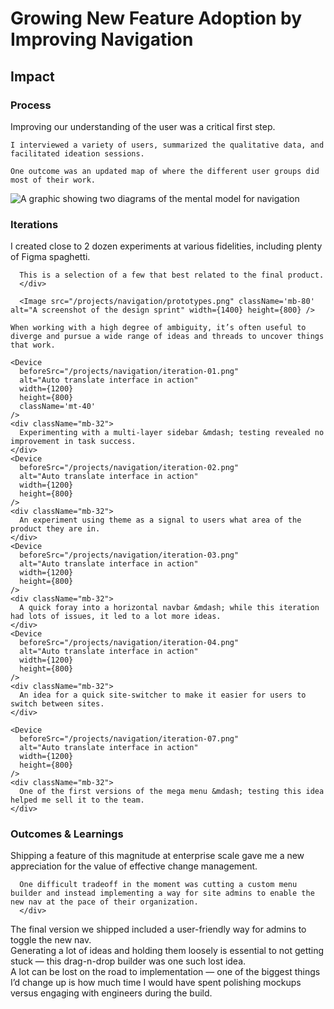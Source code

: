 
# Growing New Feature Adoption by Improving Navigation

<Device
  variant="tabs"
  beforeSrc="/projects/navigation/before.png"
  afterVideo="/projects/navigation/after.mp4"
  afterSrc="/projects/navigation/after.png"
  afterAlt="Video showing the new navigation interface"
  width={1400}
  height={800}
  className="!col-span-9"
/>

<div className="mt-40" />

<Summary
  problem={
    'Liferay expanded its product suite and was facing challenges with in feature adoption, poor usability in the navigation was a significant factor. This feature was a key part of the company’s product-led growth strategy.'
  }
  role={
    'As Product Design lead, I collaborated with the Technical lead and PM to develop a strategy, ideating in tight feedback loops through execution. \n I consulted with Product Designers while building requirements and coached them through applying improvements in specific platform areas.'
  }
  contributions={[
    'Information Architecture',
    'Wireframing',
    'User Research',
    'Product Strategy',
    'Interaction Design',
    'Usability Testing',
    'Prototyping',
    'Quality Assurance',
  ]}
/>

<div className="grid grid-cols-subgrid gap-8 mt-32">
  <h2 className="small-caps max-md:col-span-5 mt-6">Impact</h2>
  <div className="flex flex-col sm:flex-row gap-4 md:gap-8 flex-wrap col-span-full">
    <ImpactCard
      className="flex-1 md:w-1/3"
      title="Task Success Rate"
      importantNumber={45}
      content="Reduced guesswork and clicks"
    />
    <ImpactCard
      className="flex-1 md:w-1/3"
      title="System Usability Scale"
      importantNumber={75}
      content="Significantly more user-friendly"
    />
    <ImpactCard
      className="flex-1 md:w-1/3"
      title="Commerce Adoption"
      importantNumber={220}
      content="YoY growth of our ecommerce features"
    />
  </div>
</div>

<div className="grid grid-cols-subgrid gap-8 mt-40">
  <h3 className="small-caps max-md:col-span-5 mt-0.5">Process</h3>
  <div className="md:max-lg:col-start-2 lg:col-start-1 col-span-6">
    Improving our understanding of the user was a critical first step. 
    
    I interviewed a variety of users, summarized the qualitative data, and facilitated ideation sessions.

    One outcome was an updated map of where the different user groups did most of their work.

   </div>

  <Image
    src="/projects/navigation/mental-models.png"
    alt="A graphic showing two diagrams of the mental model for navigation"
    width={1400}
    height={800}
    className="-ml-4 !col-span-9 !col-start-1" 
  />
</div>

<div className="grid grid-cols-subgrid gap-8 my-40">
  <div className="md:max-lg:col-start-2 col-span-3 md:col-span-2">
    <div className="top-64 sticky flex flex-col gap-8">
    <h3 className="small-caps">Iterations</h3>
    <div className="md:max-lg:col-start-2 col-span-5">
      I created close to 2 dozen experiments at various fidelities, including plenty of Figma spaghetti.

      This is a selection of a few that best related to the final product.
      </div>

</div>

  </div>
  <div className="col-span-6 flex flex-col gap-8">

      <Image src="/projects/navigation/prototypes.png" className='mb-80' alt="A screenshot of the design sprint" width={1400} height={800} />

    When working with a high degree of ambiguity, it’s often useful to diverge and pursue a wide range of ideas and threads to uncover things that work.

    <Device
      beforeSrc="/projects/navigation/iteration-01.png"
      alt="Auto translate interface in action"
      width={1200}
      height={800}
      className='mt-40'
    />
    <div className="mb-32">
      Experimenting with a multi-layer sidebar &mdash; testing revealed no improvement in task success.
    </div>
    <Device
      beforeSrc="/projects/navigation/iteration-02.png"
      alt="Auto translate interface in action"
      width={1200}
      height={800}
    />
    <div className="mb-32">
      An experiment using theme as a signal to users what area of the product they are in.
    </div>
    <Device
      beforeSrc="/projects/navigation/iteration-03.png"
      alt="Auto translate interface in action"
      width={1200}
      height={800}
    />
    <div className="mb-32">
      A quick foray into a horizontal navbar &mdash; while this iteration had lots of issues, it led to a lot more ideas.
    </div>
    <Device
      beforeSrc="/projects/navigation/iteration-04.png"
      alt="Auto translate interface in action"
      width={1200}
      height={800}
    />
    <div className="mb-32">
      An idea for a quick site-switcher to make it easier for users to switch between sites.
    </div>

    <Device
      beforeSrc="/projects/navigation/iteration-07.png"
      alt="Auto translate interface in action"
      width={1200}
      height={800}
    />
    <div className="mb-32">
      One of the first versions of the mega menu &mdash; testing this idea helped me sell it to the team.
    </div>

  </div>
</div>

<div className="grid grid-cols-subgrid gap-8 my-40">
  <div className="md:max-lg:col-start-2 col-span-3 md:col-span-2">
    <div className="top-64 sticky flex flex-col gap-8">
    <h3 className="small-caps">Outcomes & Learnings</h3>
    <div className="md:max-lg:col-start-2 col-span-5">
      Shipping a feature of this magnitude at enterprise scale gave me a new appreciation for the value of effective change management.
      
      One difficult tradeoff in the moment was cutting a custom menu builder and instead implementing a way for site admins to enable the new nav at the pace of their organization. 
      </div>
</div>

  </div>
  <div className="col-span-6 flex flex-col gap-8">
    <Device
      beforeSrc="/projects/navigation/enable-menu.png" 
      beforeVideo="/projects/navigation/disable-menu.mp4"
      beforeAlt="final view of the modular nav"
      width={1200}
      height={800}
    />
    <div className="mb-32">
      The final version we shipped included a user-friendly way for admins to toggle the new nav.
    </div>
    <Device
      beforeSrc="/projects/navigation/modular-nav.png"
      beforeAlt="Auto translate interface in action"
      width={1200}
      height={800}
    />
    <div className="mb-32">
      Generating a lot of ideas and holding them loosely is essential to not getting stuck &mdash; this drag-n-drop builder was one such lost idea. 
    </div>
    <Device
    variant='tabs'
      beforeSrc="/projects/navigation/menu-implemented.png"
      beforeAlt="Auto translate interface in action"
      afterSrc="/projects/navigation/menu-mockup.png"
      afterAlt="Auto translate interface in action"
      afterLabel='Mockup'
      beforeLabel='Implementation'
      width={1200}
      height={800}
    />
    <div className="mb-32">
      A lot can be lost on the road to implementation &mdash; one of the biggest things I’d change up is how much time I would have spent polishing mockups versus engaging with engineers during the build.
    </div>
  </div>
</div>
